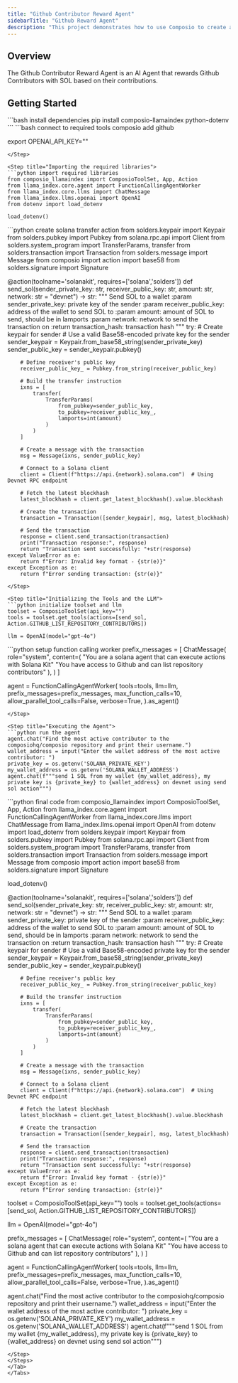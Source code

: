 ```yaml
---
title: "Github Contributor Reward Agent"
sidebarTitle: "Github Reward Agent"
description: "This project demonstrates how to use Composio to create a Github Contributor Reward Agent."
---
```


## Overview

The Github Contributor Reward Agent is an AI Agent that rewards Github Contributors with SOL based on their contributions.

## Getting Started

<Tabs>
<Tab title="Python">
<Steps>
<Step title="Installation">
```bash install dependencies
pip install composio-llamaindex python-dotenv
```
</Step>

<Step title="Connecting to tools and models">
```bash connect to required tools
composio add github

export OPENAI_API_KEY="<your-openai-api-key>"
```
</Step>

<Step title="Importing the required libraries">
```python import required libraries
from composio_llamaindex import ComposioToolSet, App, Action
from llama_index.core.agent import FunctionCallingAgentWorker
from llama_index.core.llms import ChatMessage
from llama_index.llms.openai import OpenAI
from dotenv import load_dotenv

load_dotenv()
```
</Step>

<Step title='Creating Solana Transfer Action'>
```python create solana transfer action
from solders.keypair import Keypair
from solders.pubkey import Pubkey
from solana.rpc.api import Client
from solders.system_program import TransferParams, transfer
from solders.transaction import Transaction
from solders.message import Message
from composio import action
import base58
from solders.signature import Signature

@action(toolname='solanakit', requires=['solana','solders'])
def send_sol(sender_private_key: str, receiver_public_key: str, amount: str, network: str = "devnet") -> str:
    """
    Send SOL to a wallet
    :param sender_private_key: private key of the sender
    :param receiver_public_key: address of the wallet to send SOL to
    :param amount: amount of SOL to send, should be in lamports
    :param network: network to send the transaction on
    :return transaction_hash: transaction hash
    """
    try:
        # Create keypair for sender
        # Use a valid Base58-encoded private key for the sender
        sender_keypair = Keypair.from_base58_string(sender_private_key)
        sender_public_key = sender_keypair.pubkey()

        # Define receiver's public key
        receiver_public_key_ = Pubkey.from_string(receiver_public_key)

        # Build the transfer instruction
        ixns = [
            transfer(
                TransferParams(
                    from_pubkey=sender_public_key,
                    to_pubkey=receiver_public_key_,
                    lamports=int(amount)
                )
            )
        ]

        # Create a message with the transaction
        msg = Message(ixns, sender_public_key)

        # Connect to a Solana client
        client = Client(f"https://api.{network}.solana.com")  # Using Devnet RPC endpoint

        # Fetch the latest blockhash
        latest_blockhash = client.get_latest_blockhash().value.blockhash

        # Create the transaction
        transaction = Transaction([sender_keypair], msg, latest_blockhash)

        # Send the transaction
        response = client.send_transaction(transaction)
        print("Transaction response:", response)
        return "Transaction sent successfully: "+str(response)
    except ValueError as e:
        return f"Error: Invalid key format - {str(e)}"
    except Exception as e:
        return f"Error sending transaction: {str(e)}"

```
</Step>

<Step title="Initializing the Tools and the LLM">
```python initialize toolset and llm
toolset = ComposioToolSet(api_key="")
tools = toolset.get_tools(actions=[send_sol, Action.GITHUB_LIST_REPOSITORY_CONTRIBUTORS])

llm = OpenAI(model="gpt-4o")
```
</Step>

<Step title="Setting up Function Calling Worker">
```python setup function calling worker
prefix_messages = [
    ChatMessage(
        role="system",
        content=(
              "You are a solana agent that can execute actions with Solana Kit"
              "You have access to Github and can list repository contributors"
        ),
    )
]

agent = FunctionCallingAgentWorker(
    tools=tools,
    llm=llm,
    prefix_messages=prefix_messages,
    max_function_calls=10,
    allow_parallel_tool_calls=False,
    verbose=True,
).as_agent()
```
</Step>

<Step title="Executing the Agent">
```python run the agent
agent.chat("Find the most active contributor to the composiohq/composio repository and print their username.")
wallet_address = input("Enter the wallet address of the most active contributor: ")
private_key = os.getenv('SOLANA_PRIVATE_KEY')
my_wallet_address = os.getenv('SOLANA_WALLET_ADDRESS')
agent.chat(f"""send 1 SOL from my wallet {my_wallet_address}, my private key is {private_key} to {wallet_address} on devnet using send sol action""")
```
</Step>

<Step title='Final Code'>
```python final code
from composio_llamaindex import ComposioToolSet, App, Action
from llama_index.core.agent import FunctionCallingAgentWorker
from llama_index.core.llms import ChatMessage
from llama_index.llms.openai import OpenAI
from dotenv import load_dotenv
from solders.keypair import Keypair
from solders.pubkey import Pubkey
from solana.rpc.api import Client
from solders.system_program import TransferParams, transfer
from solders.transaction import Transaction
from solders.message import Message
from composio import action
import base58
from solders.signature import Signature

load_dotenv()

@action(toolname='solanakit', requires=['solana','solders'])
def send_sol(sender_private_key: str, receiver_public_key: str, amount: str, network: str = "devnet") -> str:
    """
    Send SOL to a wallet
    :param sender_private_key: private key of the sender
    :param receiver_public_key: address of the wallet to send SOL to
    :param amount: amount of SOL to send, should be in lamports
    :param network: network to send the transaction on
    :return transaction_hash: transaction hash
    """
    try:
        # Create keypair for sender
        # Use a valid Base58-encoded private key for the sender
        sender_keypair = Keypair.from_base58_string(sender_private_key)
        sender_public_key = sender_keypair.pubkey()

        # Define receiver's public key
        receiver_public_key_ = Pubkey.from_string(receiver_public_key)

        # Build the transfer instruction
        ixns = [
            transfer(
                TransferParams(
                    from_pubkey=sender_public_key,
                    to_pubkey=receiver_public_key_,
                    lamports=int(amount)
                )
            )
        ]

        # Create a message with the transaction
        msg = Message(ixns, sender_public_key)

        # Connect to a Solana client
        client = Client(f"https://api.{network}.solana.com")  # Using Devnet RPC endpoint

        # Fetch the latest blockhash
        latest_blockhash = client.get_latest_blockhash().value.blockhash

        # Create the transaction
        transaction = Transaction([sender_keypair], msg, latest_blockhash)

        # Send the transaction
        response = client.send_transaction(transaction)
        print("Transaction response:", response)
        return "Transaction sent successfully: "+str(response)
    except ValueError as e:
        return f"Error: Invalid key format - {str(e)}"
    except Exception as e:
        return f"Error sending transaction: {str(e)}"

toolset = ComposioToolSet(api_key="")
tools = toolset.get_tools(actions=[send_sol, Action.GITHUB_LIST_REPOSITORY_CONTRIBUTORS])

llm = OpenAI(model="gpt-4o")

prefix_messages = [
    ChatMessage(
        role="system",
        content=(
              "You are a solana agent that can execute actions with Solana Kit"
              "You have access to Github and can list repository contributors"
        ),
    )
]

agent = FunctionCallingAgentWorker(
    tools=tools,
    llm=llm,
    prefix_messages=prefix_messages,
    max_function_calls=10,
    allow_parallel_tool_calls=False,
    verbose=True,
).as_agent()

agent.chat("Find the most active contributor to the composiohq/composio repository and print their username.")
wallet_address = input("Enter the wallet address of the most active contributor: ")
private_key = os.getenv('SOLANA_PRIVATE_KEY')
my_wallet_address = os.getenv('SOLANA_WALLET_ADDRESS')
agent.chat(f"""send 1 SOL from my wallet {my_wallet_address}, my private key is {private_key} to {wallet_address} on devnet using send sol action""")
```
</Step>
</Steps>
</Tab>
</Tabs>